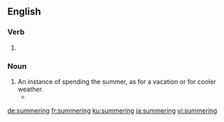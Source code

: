 ==English==

===Verb===
{{head|en|present participle}}

# {{present participle of|summer|lang=en|nocat=1}}

===Noun===
{{en-noun}}

# An instance of spending the summer, as for a vacation or for cooler weather.
#* {{quote-book|title=Mary Ellen Chase‎|page=69|author=Perry D. Westbrook|year=1965|passage=the city folk, if they cared to, could trace their ancestry back to the same kind of village that they were now returning to for their '''summerings'''.}}

[[de:summering]]
[[fr:summering]]
[[ku:summering]]
[[ja:summering]]
[[vi:summering]]